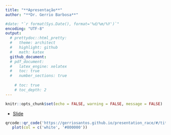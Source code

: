 ```yaml
---
title: "**Apresentação**"
author: "**Dr. Gerrio Barbosa**"

#date: "`r format(Sys.Date(), format='%d/%m/%Y')`"
encoding: "UTF-8"
output:
  # prettydoc::html_pretty:
  #   theme: architect
  #   highlight: github
  #   math: katex
  github_document:
  # pdf_document:
  #   latex_engine: xelatex
  #   toc: true
  #   number_sections: true
    
    # toc: true
    # toc_depth: 2
---
```


<div style="text-align: justify;">


```r
knitr::opts_chunk$set(echo = FALSE, warning = FALSE, message = FALSE)
```


- [Slide](https://gerriosantos.github.io/presentation_race/#/title-slide)




```r

qrcode::qr_code('https://gerriosantos.github.io/presentation_race/#/title-slide') |> 
   plot(col = c('white', '#800000'))

```


